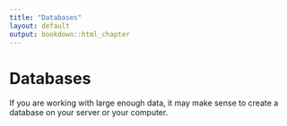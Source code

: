 ```yaml
---
title: "Databases"
layout: default
output: bookdown::html_chapter
---
```


# Databases

If you are working with large enough data, it may make sense to create a database on your server or your computer.
